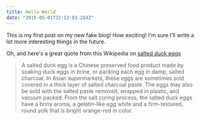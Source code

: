 ```yaml
---
title: Hello World
date: "2015-05-01T22:12:03.284Z"
---
```


This is my first post on my new fake blog! How exciting! 
I'm sure I'll write a lot more interesting things in the future.

Oh, and here's a great quote from this Wikipedia on
[salted duck eggs](http://en.wikipedia.org/wiki/Salted_duck_egg)

> A salted duck egg is a Chinese preserved food product made by soaking duck
> eggs in brine, or packing each egg in damp, salted charcoal. In Asian
> supermarkets, these eggs are sometimes sold covered in a thick layer of salted
> charcoal paste. The eggs may also be sold with the salted paste removed,
> wrapped in plastic, and vacuum packed. From the salt curing process, the
> salted duck eggs have a briny aroma, a gelatin-like egg white and a
> firm-textured, round yolk that is bright orange-red in color.


<Tweet tweetId='1023455555224920064' />
<Slide source="//slides.com/shirleywu/deck-10/embed?style=light#/32" />

<Violin />